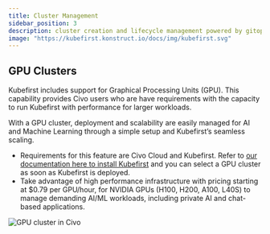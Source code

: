 ```yaml
---
title: Cluster Management
sidebar_position: 3
description: cluster creation and lifecycle management powered by gitops
image: "https://kubefirst.konstruct.io/docs/img/kubefirst.svg"
---
```



<CLUSTERS />

## GPU Clusters

Kubefirst includes support for Graphical Processing Units (GPU). This capability provides Civo users who are have requirements with the capacity to run Kubefirst with performance for larger workloads.

With a GPU cluster, deployment and scalability are easily managed for AI and Machine Learning through a simple setup and Kubefirst’s seamless scaling.

- Requirements for this feature are Civo Cloud and Kubefirst. Refer to [our documentation here to install Kubefirst](./install/cli.mdx)  and you can select a GPU cluster as soon as Kubefirst is deployed.
- Take advantage of high performance infrastructure with pricing starting at $0.79 per GPU/hour, for NVIDIA GPUs (H100, H200, A100, L40S) to manage demanding AI/ML workloads, including private AI and chat-based  applications.

![GPU cluster in Civo](../../../img/gpu-cluster.png)
